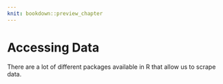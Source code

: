 ```yaml
---
knit: bookdown::preview_chapter
---
```


# Accessing Data

There are a lot of different packages available in R that allow us to scrape data.


